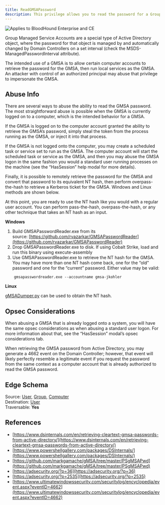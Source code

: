 ```yaml
---
title: ReadGMSAPassword
description: This privilege allows you to read the password for a Group Managed Service Account (GMSA). 
---
```


<img noZoom src="/assets/enterprise-AND-community-edition-pill-tag.svg" alt="Applies to BloodHound Enterprise and CE"/>



Group Managed Service Accounts are a special type of Active Directory object, where the password for that object is managed by and automatically changed by Domain Controllers on a set interval (check the MSDS-ManagedPasswordInterval attribute).

The intended use of a GMSA is to allow certain computer accounts to retrieve the password for the GMSA, then run local services as the GMSA. An attacker with control of an authorized principal may abuse that privilege to impersonate the GMSA.

## Abuse Info

There are several ways to abuse the ability to read the GMSA password. The most straightforward abuse is possible when the GMSA is currently logged on to a computer, which is the intended behavior for a GMSA.

If the GMSA is logged on to the computer account granted the ability to retrieve the GMSA’s password, simply steal the token from the process running as the GMSA, or inject it into that process.

If the GMSA is not logged onto the computer, you may create a scheduled task or service set to run as the GMSA. The computer account will start the scheduled task or service as the GMSA, and then you may abuse the GMSA logon in the same fashion you would a standard user running processes on the machine (see the “HasSession” help modal for more details).

Finally, it is possible to remotely retrieve the password for the GMSA and convert that password to its equivalent NT hash, then perform overpass-the-hash to retrieve a Kerberos ticket for the GMSA. Windows and Linux methods are shown below.

At this point, you are ready to use the NT hash like you would with a regular user account. You can perform pass-the-hash, overpass-the-hash, or any other technique that takes an NT hash as an input.

**Windows**

1.  Build GMSAPasswordReader.exe from its source: [https://github.com/rvazarkar/GMSAPasswordReader](https://github.com/rvazarkar/GMSAPasswordReader)
2.  Drop GMSAPasswordReader.exe to disk. If using Cobalt Strike, load and run this binary using execute-assembly
3.  Use GMSAPasswordReader.exe to retrieve the NT hash for the GMSA. You may have more than one NT hash come back, one for the “old” password and one for the “current” password. Either value may be valid:
```
    gmsapasswordreader.exe --accountname gmsa-jkohler
```

**Linux**

[gMSADumper.py](https://github.com/micahvandeusen/gMSADumper) can be used to obtain the NT hash.

## Opsec Considerations

When abusing a GMSA that is already logged onto a system, you will have the same opsec considerations as when abusing a standard user logon. For more information about that, see the “HasSession” modal’s opsec considerations tab.

When retrieving the GMSA password from Active Directory, you may generate a 4662 event on the Domain Controller; however, that event will likely perfectly resemble a legitimate event if you request the password from the same context as a computer account that is already authorized to read the GMSA password.

## Edge Schema

Source: [User](https://github.com/SpecterOps/bloodhound-docs/blob/main//resources/nodes/user), [Group](https://github.com/SpecterOps/bloodhound-docs/blob/main//resources/nodes/group), [Computer](https://github.com/SpecterOps/bloodhound-docs/blob/main//resources/nodes/computer)   
Destination: [User](https://github.com/SpecterOps/bloodhound-docs/blob/main//resources/nodes/user)   
Traversable: **Yes**  


## References

* [https://www.dsinternals.com/en/retrieving-cleartext-gmsa-passwords-from-active-directory/](https://www.dsinternals.com/en/retrieving-cleartext-gmsa-passwords-from-active-directory/)
* [https://www.powershellgallery.com/packages/DSInternals/](https://www.powershellgallery.com/packages/DSInternals/)
* [https://github.com/markgamache/gMSA/tree/master/PSgMSAPwd](https://github.com/markgamache/gMSA/tree/master/PSgMSAPwd)
* [https://adsecurity.org/?p=36](https://adsecurity.org/?p=36)
* [https://adsecurity.org/?p=2535](https://adsecurity.org/?p=2535)
* [https://www.ultimatewindowssecurity.com/securitylog/encyclopedia/event.aspx?eventID=4662](https://www.ultimatewindowssecurity.com/securitylog/encyclopedia/event.aspx?eventID=4662)

